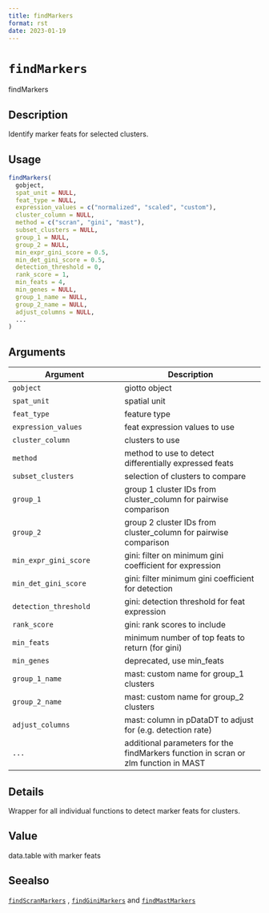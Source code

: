 ```yaml
--- 
title: findMarkers 
format: rst 
date: 2023-01-19 
--- 
```

# `findMarkers`

findMarkers


## Description

Identify marker feats for selected clusters.


## Usage

```r
findMarkers(
  gobject,
  spat_unit = NULL,
  feat_type = NULL,
  expression_values = c("normalized", "scaled", "custom"),
  cluster_column = NULL,
  method = c("scran", "gini", "mast"),
  subset_clusters = NULL,
  group_1 = NULL,
  group_2 = NULL,
  min_expr_gini_score = 0.5,
  min_det_gini_score = 0.5,
  detection_threshold = 0,
  rank_score = 1,
  min_feats = 4,
  min_genes = NULL,
  group_1_name = NULL,
  group_2_name = NULL,
  adjust_columns = NULL,
  ...
)
```


## Arguments

Argument      |Description
------------- |----------------
`gobject`     |     giotto object
`spat_unit`     |     spatial unit
`feat_type`     |     feature type
`expression_values`     |     feat expression values to use
`cluster_column`     |     clusters to use
`method`     |     method to use to detect differentially expressed feats
`subset_clusters`     |     selection of clusters to compare
`group_1`     |     group 1 cluster IDs from cluster_column for pairwise comparison
`group_2`     |     group 2 cluster IDs from cluster_column for pairwise comparison
`min_expr_gini_score`     |     gini: filter on minimum gini coefficient for expression
`min_det_gini_score`     |     gini: filter minimum gini coefficient for detection
`detection_threshold`     |     gini: detection threshold for feat expression
`rank_score`     |     gini: rank scores to include
`min_feats`     |     minimum number of top feats to return (for gini)
`min_genes`     |     deprecated, use min_feats
`group_1_name`     |     mast: custom name for group_1 clusters
`group_2_name`     |     mast: custom name for group_2 clusters
`adjust_columns`     |     mast: column in pDataDT to adjust for (e.g. detection rate)
`...`     |     additional parameters for the findMarkers function in scran or zlm function in MAST


## Details

Wrapper for all individual functions to detect marker feats for clusters.


## Value

data.table with marker feats


## Seealso

[`findScranMarkers`](#findscranmarkers) , [`findGiniMarkers`](#findginimarkers) and [`findMastMarkers`](#findmastmarkers)


